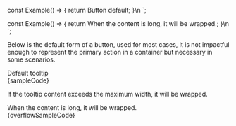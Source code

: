 
const Example() => {
	return <Tooltip label="Button" appearance="primary" color="black">Button default</Tooltip>;
}\n
`;

const Example() => {
	return <Tooltip label="Button" appearance="primary" color="black" customWidth={200}>When the content is long, it will be wrapped.</Tooltip>;
}\n
`;

<Section contained={true} style={{ paddingTop: 0 }}>
	<p>
		Below is the default form of a button, used for most cases, it is not
		impactful enough to represent the primary action in a container but
		necessary in some scenarios.
	</p>
	<Preview wrapper={true}>
		<div style={{ padding: '40px' }}>
			<Tooltip
				label="Tooltip"
				appearance="primary"
				position="top"
				color="black"
			>
				Default tooltip
			</Tooltip>
		</div>
	</Preview>
	<Snippet language="js">{sampleCode}</Snippet>
</Section>

<Section title="Overflow" contained={true} style={{ paddingTop: 0 }}>
	<p>If the tooltip content exceeds the maximum width, it will be wrapped.</p>
	<Preview wrapper={true}>
		<div style={{ padding: '40px' }}>
			<Tooltip
				label="Overflow"
				appearance="primary"
				position="right"
				color="black"
				customWidth={200}
			>
				When the content is long, it will be wrapped.
			</Tooltip>
		</div>
	</Preview>
	<Snippet language="js">{overflowSampleCode}</Snippet>
</Section>
